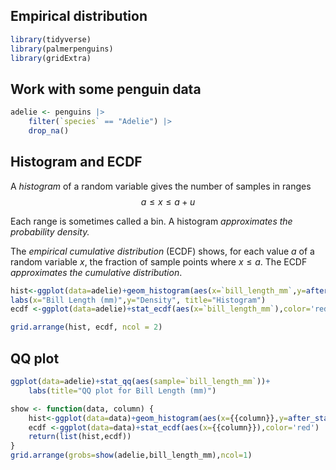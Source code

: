 ## Empirical distribution

```r
library(tidyverse)
library(palmerpenguins)
library(gridExtra)
```

## Work with some penguin data

```r
adelie <- penguins |>
    filter(`species` == "Adelie") |>
    drop_na()
```

## Histogram and ECDF

A *histogram* of a random variable gives the number of samples in ranges 
$$
a\le x\le a+u
$$

Each range is sometimes called a bin.  A histogram *approximates the probability density.*

The *empirical cumulative distribution* (ECDF) shows, for each value $a$ of a random variable $x$, the fraction of sample points where $x\le a$. The ECDF
*approximates the cumulative distribution*.


```r
hist<-ggplot(data=adelie)+geom_histogram(aes(x=`bill_length_mm`,y=after_stat(density)),binwidth=.2,color='white',fill='blue',alpha=.5)+
labs(x="Bill Length (mm)",y="Density", title="Histogram")
ecdf <-ggplot(data=adelie)+stat_ecdf(aes(x=`bill_length_mm`),color='red')+labs(x="Bill Length (mm)",y="Cumulative Density", title="ECDF")

grid.arrange(hist, ecdf, ncol = 2)
```




## QQ plot

```r
ggplot(data=adelie)+stat_qq(aes(sample=`bill_length_mm`))+
    labs(title="QQ plot for Bill Length (mm)")
```

```r
show <- function(data, column) {
    hist<-ggplot(data=data)+geom_histogram(aes(x={{column}},y=after_stat(density)),binwidth=.2,color='white',fill='blue',alpha=.5)
    ecdf <-ggplot(data=data)+stat_ecdf(aes(x={{column}}),color='red')
    return(list(hist,ecdf))
}
grid.arrange(grobs=show(adelie,bill_length_mm),ncol=1)
```